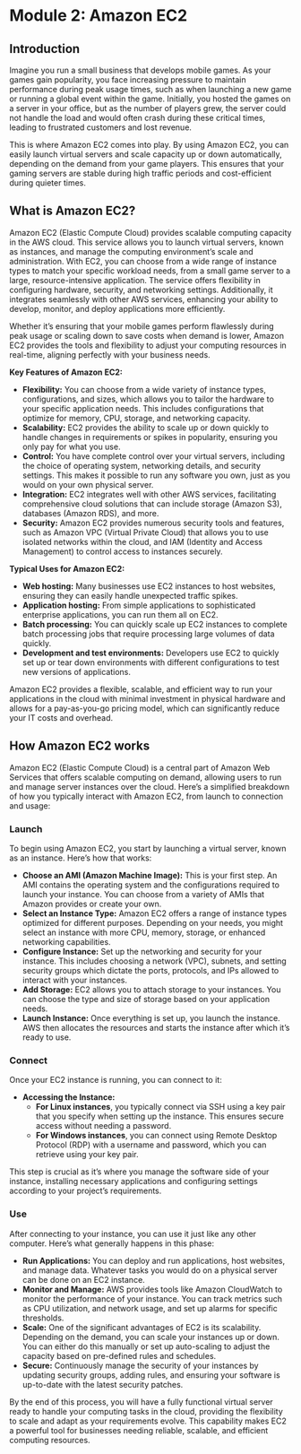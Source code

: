 # Module 2: Amazon EC2

## Introduction

Imagine you run a small business that develops mobile games. As your games gain popularity, you face increasing pressure to maintain performance during peak usage times, such as when launching a new game or running a global event within the game. Initially, you hosted the games on a server in your office, but as the number of players grew, the server could not handle the load and would often crash during these critical times, leading to frustrated customers and lost revenue.

This is where Amazon EC2 comes into play. By using Amazon EC2, you can easily launch virtual servers and scale capacity up or down automatically, depending on the demand from your game players. This ensures that your gaming servers are stable during high traffic periods and cost-efficient during quieter times.

## **What is Amazon EC2?**

Amazon EC2 (Elastic Compute Cloud) provides scalable computing capacity in the AWS cloud. This service allows you to launch virtual servers, known as instances, and manage the computing environment's scale and administration. With EC2, you can choose from a wide range of instance types to match your specific workload needs, from a small game server to a large, resource-intensive application. The service offers flexibility in configuring hardware, security, and networking settings. Additionally, it integrates seamlessly with other AWS services, enhancing your ability to develop, monitor, and deploy applications more efficiently.

Whether it's ensuring that your mobile games perform flawlessly during peak usage or scaling down to save costs when demand is lower, Amazon EC2 provides the tools and flexibility to adjust your computing resources in real-time, aligning perfectly with your business needs.

**Key Features of Amazon EC2:**

- **Flexibility:** You can choose from a wide variety of instance types, configurations, and sizes, which allows you to tailor the hardware to your specific application needs. This includes configurations that optimize for memory, CPU, storage, and networking capacity.
- **Scalability:** EC2 provides the ability to scale up or down quickly to handle changes in requirements or spikes in popularity, ensuring you only pay for what you use.
- **Control:** You have complete control over your virtual servers, including the choice of operating system, networking details, and security settings. This makes it possible to run any software you own, just as you would on your own physical server.
- **Integration:** EC2 integrates well with other AWS services, facilitating comprehensive cloud solutions that can include storage (Amazon S3), databases (Amazon RDS), and more.
- **Security:** Amazon EC2 provides numerous security tools and features, such as Amazon VPC (Virtual Private Cloud) that allows you to use isolated networks within the cloud, and IAM (Identity and Access Management) to control access to instances securely.

**Typical Uses for Amazon EC2:**

- **Web hosting:** Many businesses use EC2 instances to host websites, ensuring they can easily handle unexpected traffic spikes.
- **Application hosting:** From simple applications to sophisticated enterprise applications, you can run them all on EC2.
- **Batch processing:** You can quickly scale up EC2 instances to complete batch processing jobs that require processing large volumes of data quickly.
- **Development and test environments:** Developers use EC2 to quickly set up or tear down environments with different configurations to test new versions of applications.

Amazon EC2 provides a flexible, scalable, and efficient way to run your applications in the cloud with minimal investment in physical hardware and allows for a pay-as-you-go pricing model, which can significantly reduce your IT costs and overhead.

## **How Amazon EC2 works**

Amazon EC2 (Elastic Compute Cloud) is a central part of Amazon Web Services that offers scalable computing on demand, allowing users to run and manage server instances over the cloud. Here’s a simplified breakdown of how you typically interact with Amazon EC2, from launch to connection and usage:

### **Launch**

To begin using Amazon EC2, you start by launching a virtual server, known as an instance. Here's how that works:

- **Choose an AMI (Amazon Machine Image):** This is your first step. An AMI contains the operating system and the configurations required to launch your instance. You can choose from a variety of AMIs that Amazon provides or create your own.
- **Select an Instance Type:** Amazon EC2 offers a range of instance types optimized for different purposes. Depending on your needs, you might select an instance with more CPU, memory, storage, or enhanced networking capabilities.
- **Configure Instance:** Set up the networking and security for your instance. This includes choosing a network (VPC), subnets, and setting security groups which dictate the ports, protocols, and IPs allowed to interact with your instances.
- **Add Storage:** EC2 allows you to attach storage to your instances. You can choose the type and size of storage based on your application needs.
- **Launch Instance:** Once everything is set up, you launch the instance. AWS then allocates the resources and starts the instance after which it's ready to use.

### **Connect**

Once your EC2 instance is running, you can connect to it:

- **Accessing the Instance:**
    - **For Linux instances**, you typically connect via SSH using a key pair that you specify when setting up the instance. This ensures secure access without needing a password.
    - **For Windows instances**, you can connect using Remote Desktop Protocol (RDP) with a username and password, which you can retrieve using your key pair.

This step is crucial as it's where you manage the software side of your instance, installing necessary applications and configuring settings according to your project's requirements.

### **Use**

After connecting to your instance, you can use it just like any other computer. Here’s what generally happens in this phase:

- **Run Applications:** You can deploy and run applications, host websites, and manage data. Whatever tasks you would do on a physical server can be done on an EC2 instance.
- **Monitor and Manage:** AWS provides tools like Amazon CloudWatch to monitor the performance of your instance. You can track metrics such as CPU utilization, and network usage, and set up alarms for specific thresholds.
- **Scale:** One of the significant advantages of EC2 is its scalability. Depending on the demand, you can scale your instances up or down. You can either do this manually or set up auto-scaling to adjust the capacity based on pre-defined rules and schedules.
- **Secure:** Continuously manage the security of your instances by updating security groups, adding rules, and ensuring your software is up-to-date with the latest security patches.

By the end of this process, you will have a fully functional virtual server ready to handle your computing tasks in the cloud, providing the flexibility to scale and adapt as your requirements evolve. This capability makes EC2 a powerful tool for businesses needing reliable, scalable, and efficient computing resources.